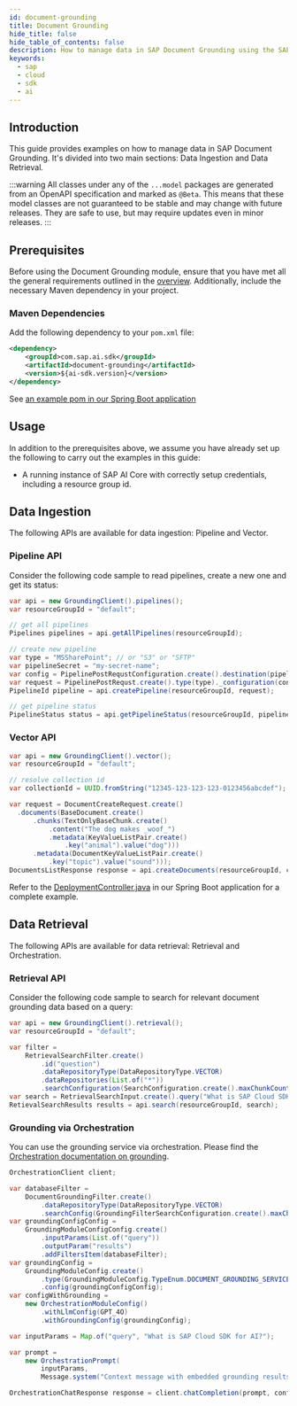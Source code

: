 ```yaml
---
id: document-grounding
title: Document Grounding
hide_title: false
hide_table_of_contents: false
description: How to manage data in SAP Document Grounding using the SAP AI SDK for Java.
keywords:
  - sap
  - cloud
  - sdk
  - ai
---
```


## Introduction

This guide provides examples on how to manage data in SAP Document Grounding.
It's divided into two main sections: Data Ingestion and Data Retrieval.

:::warning
All classes under any of the `...model` packages are generated from an OpenAPI specification and marked as `@Beta`.
This means that these model classes are not guaranteed to be stable and may change with future releases.
They are safe to use, but may require updates even in minor releases.
:::

## Prerequisites

Before using the Document Grounding module, ensure that you have met all the general requirements outlined in the [overview](../overview-cloud-sdk-for-ai-java#general-requirements).
Additionally, include the necessary Maven dependency in your project.

### Maven Dependencies

Add the following dependency to your `pom.xml` file:

```xml
<dependency>
    <groupId>com.sap.ai.sdk</groupId>
    <artifactId>document-grounding</artifactId>
    <version>${ai-sdk.version}</version>
</dependency>
```

See [an example pom in our Spring Boot application](https://github.com/SAP/ai-sdk-java/tree/main/sample-code/spring-app/pom.xml)

## Usage

In addition to the prerequisites above, we assume you have already set up the following to carry out the examples in this guide:

- A running instance of SAP AI Core with correctly setup credentials, including a resource group id.

## Data Ingestion

The following APIs are available for data ingestion: Pipeline and Vector.

### Pipeline API

Consider the following code sample to read pipelines, create a new one and get its status:

```java
var api = new GroundingClient().pipelines();
var resourceGroupId = "default";

// get all pipelines
Pipelines pipelines = api.getAllPipelines(resourceGroupId);

// create new pipeline
var type = "MSSharePoint"; // or "S3" or "SFTP"
var pipelineSecret = "my-secret-name";
var config = PipelinePostRequstConfiguration.create().destination(pipelineSecret);
var request = PipelinePostRequst.create().type(type)._configuration(config);
PipelineId pipeline = api.createPipeline(resourceGroupId, request);

// get pipeline status
PipelineStatus status = api.getPipelineStatus(resourceGroupId, pipeline.getPipelineId());
```

### Vector API

```java
var api = new GroundingClient().vector();
var resourceGroupId = "default";

// resolve collection id
var collectionId = UUID.fromString("12345-123-123-123-0123456abcdef");

var request = DocumentCreateRequest.create()
  .documents(BaseDocument.create()
      .chunks(TextOnlyBaseChunk.create()
          .content("The dog makes _woof_")
          .metadata(KeyValueListPair.create()
              .key("animal").value("dog")))
      .metadata(DocumentKeyValueListPair.create()
          .key("topic").value("sound")));
DocumentsListResponse response = api.createDocuments(resourceGroupId, collectionId, request);
```

Refer to the [DeploymentController.java](https://github.com/SAP/ai-sdk-java/tree/main/sample-code/spring-app/src/main/java/com/sap/ai/sdk/app/controllers/DeploymentController.java) in our Spring Boot application for a complete example.

## Data Retrieval

The following APIs are available for data retrieval: Retrieval and Orchestration.

### Retrieval API

Consider the following code sample to search for relevant document grounding data based on a query:

```java
var api = new GroundingClient().retrieval();
var resourceGroupId = "default";

var filter =
    RetrievalSearchFilter.create()
        .id("question")
        .dataRepositoryType(DataRepositoryType.VECTOR)
        .dataRepositories(List.of("*"))
        .searchConfiguration(SearchConfiguration.create().maxChunkCount(10));
var search = RetrievalSearchInput.create().query("What is SAP Cloud SDK for AI?").filters(filter);
RetievalSearchResults results = api.search(resourceGroupId, search);
```

### Grounding via Orchestration

You can use the grounding service via orchestration.
Please find the [Orchestration documentation on grounding](../orchestration/chat-completion#grounding).

```java
OrchestrationClient client;

var databaseFilter =
    DocumentGroundingFilter.create()
        .dataRepositoryType(DataRepositoryType.VECTOR)
        .searchConfig(GroundingFilterSearchConfiguration.create().maxChunkCount(3));
var groundingConfigConfig =
    GroundingModuleConfigConfig.create()
        .inputParams(List.of("query"))
        .outputParam("results")
        .addFiltersItem(databaseFilter);
var groundingConfig =
    GroundingModuleConfig.create()
        .type(GroundingModuleConfig.TypeEnum.DOCUMENT_GROUNDING_SERVICE)
        .config(groundingConfigConfig);
var configWithGrounding =
    new OrchestrationModuleConfig()
        .withLlmConfig(GPT_4O)
        .withGroundingConfig(groundingConfig);

var inputParams = Map.of("query", "What is SAP Cloud SDK for AI?");

var prompt =
    new OrchestrationPrompt(
        inputParams,
        Message.system("Context message with embedded grounding results. {{?results}}"));

OrchestrationChatResponse response = client.chatCompletion(prompt, configWithGrounding);
```
